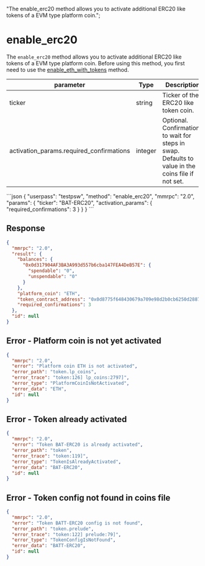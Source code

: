   "The enable_erc20 method allows you to activate additional ERC20 like tokens of a EVM type platform coin.";

# enable\_erc20

The `enable_erc20` method allows you to activate additional ERC20 like tokens of a EVM type platform coin. Before using this method, you first need to use the [enable\_eth\_with\_tokens](/atomicdex/api/v20/enable_eth_with_tokens/) method.

| parameter                                  | Type    | Description                                                                                        |
| ------------------------------------------ | ------- | -------------------------------------------------------------------------------------------------- |
| ticker                                     | string  | Ticker of the ERC20 like token coin.                                                               |
| activation\_params.required\_confirmations | integer | Optional. Confirmations to wait for steps in swap. Defaults to value in the coins file if not set. |

<CodeGroup title="" tag="POST" label="enable_erc20" mm2MethodDecorate="true">
  ```json
  {
    "userpass": "testpsw",
    "method": "enable_erc20",
    "mmrpc": "2.0",
    "params": {
      "ticker": "BAT-ERC20",
      "activation_params": {
        "required_confirmations": 3
      }
    }
  }
  ```
</CodeGroup>

## Response

```json
{
  "mmrpc": "2.0",
  "result": {
    "balances": {
      "0x0d317904AF3BA3A993d557b6cba147FEA4DeB57E": {
        "spendable": "0",
        "unspendable": "0"
      }
    },
    "platform_coin": "ETH",
    "token_contract_address": "0x0d8775f648430679a709e98d2b0cb6250d2887ef",
    "required_confirmations": 3
  },
  "id": null
}
```

## Error - Platform coin is not yet activated

```json
{
  "mmrpc": "2.0",
  "error": "Platform coin ETH is not activated",
  "error_path": "token.lp_coins",
  "error_trace": "token:126] lp_coins:2797]",
  "error_type": "PlatformCoinIsNotActivated",
  "error_data": "ETH",
  "id": null
}
```

## Error - Token already activated

```json
{
  "mmrpc": "2.0",
  "error": "Token BAT-ERC20 is already activated",
  "error_path": "token",
  "error_trace": "token:119]",
  "error_type": "TokenIsAlreadyActivated",
  "error_data": "BAT-ERC20",
  "id": null
}
```

## Error - Token config not found in coins file

```json
{
  "mmrpc": "2.0",
  "error": "Token BATT-ERC20 config is not found",
  "error_path": "token.prelude",
  "error_trace": "token:122] prelude:79]",
  "error_type": "TokenConfigIsNotFound",
  "error_data": "BATT-ERC20",
  "id": null
}
```
